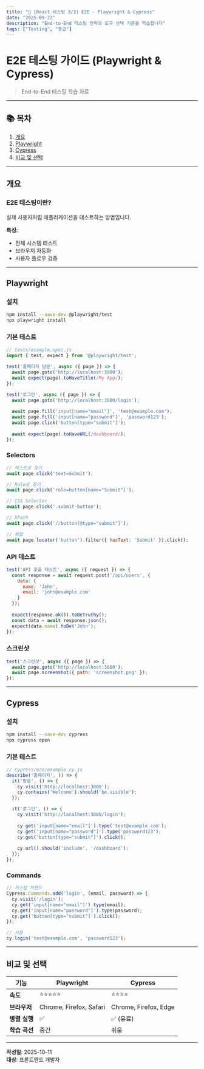 ```yaml
---
title: "🧪 [React 테스팅 3/3] E2E - Playwright & Cypress"
date: "2025-09-22"
description: "End-to-End 테스팅 전략과 도구 선택 기준을 학습합니다"
tags: ["Testing", "중급"]
---
```


# E2E 테스팅 가이드 (Playwright & Cypress)

> End-to-End 테스팅 학습 자료

---

## 📚 목차

1. [개요](#개요)
2. [Playwright](#playwright)
3. [Cypress](#cypress)
4. [비교 및 선택](#비교-및-선택)

---

## 개요

### E2E 테스팅이란?

실제 사용자처럼 애플리케이션을 테스트하는 방법입니다.

**특징:**
- 전체 시스템 테스트
- 브라우저 자동화
- 사용자 플로우 검증

---

## Playwright

### 설치

```bash
npm install --save-dev @playwright/test
npx playwright install
```

### 기본 테스트

```javascript
// tests/example.spec.js
import { test, expect } from '@playwright/test';

test('홈페이지 방문', async ({ page }) => {
  await page.goto('http://localhost:3000');
  await expect(page).toHaveTitle(/My App/);
});

test('로그인', async ({ page }) => {
  await page.goto('http://localhost:3000/login');
  
  await page.fill('input[name="email"]', 'test@example.com');
  await page.fill('input[name="password"]', 'password123');
  await page.click('button[type="submit"]');
  
  await expect(page).toHaveURL(/dashboard/);
});
```

### Selectors

```javascript
// 텍스트로 찾기
await page.click('text=Submit');

// Role로 찾기
await page.click('role=button[name="Submit"]');

// CSS Selector
await page.click('.submit-button');

// XPath
await page.click('//button[@type="submit"]');

// 복합
await page.locator('button').filter({ hasText: 'Submit' }).click();
```

### API 테스트

```javascript
test('API 호출 테스트', async ({ request }) => {
  const response = await request.post('/api/users', {
    data: {
      name: 'John',
      email: 'john@example.com'
    }
  });
  
  expect(response.ok()).toBeTruthy();
  const data = await response.json();
  expect(data.name).toBe('John');
});
```

### 스크린샷

```javascript
test('스크린샷', async ({ page }) => {
  await page.goto('http://localhost:3000');
  await page.screenshot({ path: 'screenshot.png' });
});
```

---

## Cypress

### 설치

```bash
npm install --save-dev cypress
npx cypress open
```

### 기본 테스트

```javascript
// cypress/e2e/example.cy.js
describe('홈페이지', () => {
  it('방문', () => {
    cy.visit('http://localhost:3000');
    cy.contains('Welcome').should('be.visible');
  });

  it('로그인', () => {
    cy.visit('http://localhost:3000/login');
    
    cy.get('input[name="email"]').type('test@example.com');
    cy.get('input[name="password"]').type('password123');
    cy.get('button[type="submit"]').click();
    
    cy.url().should('include', '/dashboard');
  });
});
```

### Commands

```javascript
// 커스텀 커맨드
Cypress.Commands.add('login', (email, password) => {
  cy.visit('/login');
  cy.get('input[name="email"]').type(email);
  cy.get('input[name="password"]').type(password);
  cy.get('button[type="submit"]').click();
});

// 사용
cy.login('test@example.com', 'password123');
```

---

## 비교 및 선택

| 기능 | Playwright | Cypress |
|------|-----------|---------|
| **속도** | ⭐⭐⭐⭐⭐ | ⭐⭐⭐⭐ |
| **브라우저** | Chrome, Firefox, Safari | Chrome, Firefox, Edge |
| **병렬 실행** | ✅ | ✅ (유료) |
| **학습 곡선** | 중간 | 쉬움 |

---

**작성일**: 2025-10-11  
**대상**: 프론트엔드 개발자


